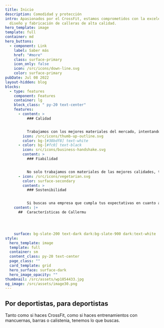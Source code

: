 ```yaml
---
title: Inicio
description: Comodidad y protección
intro: Apasionados por el CrossFit, estamos comprometidos con la excelencia del
  diseño y fabricación de calleras de alta calidad.
hero_template: image
template: full
container: md
hero_buttons:
  - component: Link
    label: Saber más
    href: "#more"
    class: surface-primary
    icon_only: false
    icon: /src/icons/down-line.svg
    color: surface-primary
pubDate: Jul 08 2022
layout-hidden: blog
blocks:
  - type: features
    component: Features
    container: lg
    block_class: " py-20 text-center"
    features:
      - content: >
          ### Calidad


          Trabajamos con los mejores materiales del mercado, intentando alcanzar siempre la excelencia para cuidar lo más importante de este mundo: tus manos.
        icon: /src/icons/thumb-up-outline.svg
        color: bg-[#38bdf8] text-white
      - color: bg-[#fc0] text-black
        icon: src/icons/business-handshake.svg
        content: >
          ### Fiabilidad


          No solo trabajamos con materiales de las mejores calidades, también usamos los materiales más robustos, para además de buscar comodidad, conseguir durabilidad.
      - icon: /src/icons/vegetarian.svg
        color: surface-secondary
        content: >
          ### Sostenibilidad


          Si buscas una empresa que cumpla tus expectativas en cuanto a equipamiento y que a su vez deje una huella positiva en el planeta, este es tu sitio.
    content: |+
      ##  Características de Callermu




    surface: bg-slate-200 text-dark dark:bg-slate-900 dark:text-white
style:
  hero_template: image
  template: full
  container: sm
  content_class: py-20 text-center
  page_class: ""
  card_template: grid
  hero_surface: surface-dark
  hero_image_opacity: ""
thumbnail: /src/assets/wp1854433.jpg
og_image: /src/assets/image30.png
---
```

## Por deportistas, para deportistas

Tanto como si haces CrossFit, como si haces entrenamientos con mancuernas, barras o calistenia, tenemos lo que buscas.
